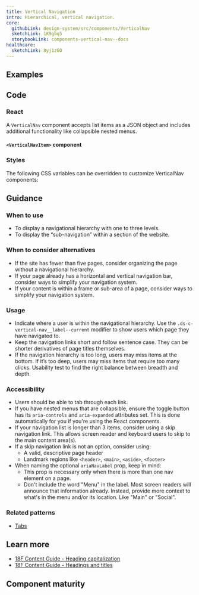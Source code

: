 ```yaml
---
title: Vertical Navigation
intro: Hierarchical, vertical navigation.
core:
  githubLink: design-system/src/components/VerticalNav
  sketchLink: 1K9gbq5
  storybookLink: components-vertical-nav--docs
healthcare:
  sketchLink: 8yj1zGO
---
```


## Examples

<StorybookExample
  componentName="vertical nav"
  storyId="components-vertical-nav--default-vertical-nav"
/>

## Code

### React

A `VerticalNav` component accepts list items as a JSON object and includes additional functionality like collapsible nested menus.

<PropTable componentName="VerticalNav" />

#### `<VerticalNavItem>` component

<PropTable componentName="VerticalNavItem" />

### Styles

The following CSS variables can be overridden to customize VerticalNav components:

<ComponentThemeOptions componentname="vertical-nav" />

## Guidance

### When to use

- To display a navigational hierarchy with one to three levels.
- To display the “sub-navigation” within a section of the website.

### When to consider alternatives

- If the site has fewer than five pages, consider organizing the page without a navigational hierarchy.
- If your page already has a horizontal and vertical navigation bar, consider ways to simplify your navigation system.
- If your content is within a frame or sub-area of a page, consider ways to simplify your navigation system.

### Usage

- Indicate where a user is within the navigational hierarchy. Use the `.ds-c-vertical-nav__label--current` modifier to show users which page they have navigated to.
- Keep the navigation links short and follow sentence case. They can be shorter derivatives of page titles themselves.
- If the navigation hierarchy is too long, users may miss items at the bottom. If it’s too deep, users may miss items that require too many clicks. Usability test to find the right balance between breadth and depth.

### Accessibility

- Users should be able to tab through each link.
- If you have nested menus that are collapsible, ensure the toggle button has its `aria-controls` and `aria-expanded` attributes set. This is done automatically for you
  if you're using the React components.
- If your navigation list is longer than 3 items, consider using a skip navigation link. This allows screen reader and keyboard users to skip to the main content area(s).
- If a skip navigation link is not an option, consider using:
  - A valid, descriptive page header
  - Landmark regions like `<header>`, `<main>`, `<aside>`, `<footer>`
- When naming the optional `ariaNavLabel` prop, keep in mind:
  - This prop is necessary only when there is more than one nav element on a page.
  - Don't include the word "Menu" in the label. Most screen readers will announce that information already. Instead, provide more context to what's in the menu and/or its location. Like "Main" or "Social".

### Related patterns

- [Tabs](/components/tabs/)

## Learn more

- [18F Content Guide \- Heading capitalization](https://content-guide.18f.gov/capitalization/#headings)
- [18F Content Guide \- Headings and titles](https://content-guide.18f.gov/headings-and-titles/)

## Component maturity

<MaturityChecklist
  a11yStandards={true}
  color={true}
  forcedColors={false}
  screenReaders={true}
  keyboardNavigable={true}
  storybook={true}
  responsive={true}
  spanish={null}
  completeUiKit={false}
  responsiveUiKit={false}
  tokensInCode={true}
  tokensInSketch={true}
/>
